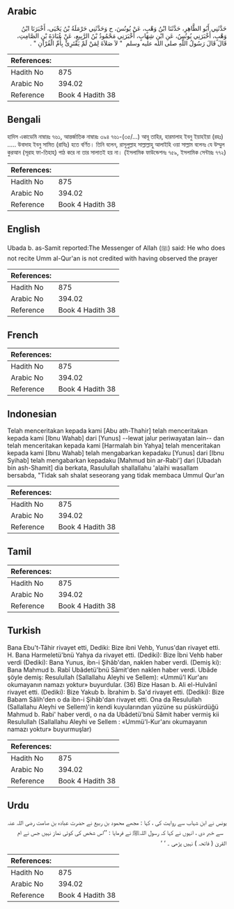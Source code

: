 ## Arabic


<div dir="rtl" lang="ar" style={{fontSize:'larger',backgroundColor:'#f8f9fa',padding:20}}>
حَدَّثَنِي أَبُو الطَّاهِرِ، حَدَّثَنَا ابْنُ وَهْبٍ، عَنْ يُونُسَ، ح وَحَدَّثَنِي حَرْمَلَةُ بْنُ يَحْيَى، أَخْبَرَنَا ابْنُ وَهْبٍ، أَخْبَرَنِي يُونُسُ، عَنِ ابْنِ شِهَابٍ، أَخْبَرَنِي مَحْمُودُ بْنُ الرَّبِيعِ، عَنْ عُبَادَةَ بْنِ الصَّامِتِ، قَالَ قَالَ رَسُولُ اللَّهِ صلى الله عليه وسلم ‏ "‏ لاَ صَلاَةَ لِمَنْ لَمْ يَقْتَرِئْ بِأُمِّ الْقُرْآنِ ‏"‏ ‏.‏
</div>
<div style={{backgroundColor:'#f8f9fa',padding:20, marginBottom: 10}}><table> <thead> <tr> <th>References:</th> <th></th> </tr> </thead> <tbody><tr><td>Hadith No</td><td>875</td></tr><tr><td>Arabic No</td><td>394.02</td></tr><tr><td>Reference</td><td>Book 4 Hadith 38</td></tr></tbody></table></div>

## Bengali


<div dir="ltr" lang="bn" style={{fontSize:'larger',backgroundColor:'#f8f9fa',padding:20}}>
হাদিস একাডেমি নাম্বারঃ ৭৬১, আন্তর্জাতিক নাম্বারঃ ৩৯৪ ৭৬১-(৩৫/...) আবূ তাহির, হারমালাহ ইবনু ইয়াহইয়া (রহঃ) ..... উবাদাহ ইবনু সামিত (রাযিঃ) হতে বর্ণিত। তিনি বলেন, রাসূলুল্লাহ সাল্লাল্লাহু আলাইহি ওয়া সাল্লাম বলেনঃ যে উম্মুল কুরআন (সূরাহ ফা-তিহাহ্‌) পাঠ করে না তার সালাতই হয় না। (ইসলামিক ফাউন্ডেশনঃ ৭৫৯, ইসলামিক সেন্টারঃ ৭৭২)
</div>
<div style={{backgroundColor:'#f8f9fa',padding:20, marginBottom: 10}}><table> <thead> <tr> <th>References:</th> <th></th> </tr> </thead> <tbody><tr><td>Hadith No</td><td>875</td></tr><tr><td>Arabic No</td><td>394.02</td></tr><tr><td>Reference</td><td>Book 4 Hadith 38</td></tr></tbody></table></div>

## English


<div dir="ltr" lang="en" style={{fontSize:'larger',backgroundColor:'#f8f9fa',padding:20}}>
Ubada b. as-Samit reported:The Messenger of Allah (ﷺ) said: He who does not recite Umm al-Qur'an is not credited with having observed the prayer
</div>
<div style={{backgroundColor:'#f8f9fa',padding:20, marginBottom: 10}}><table> <thead> <tr> <th>References:</th> <th></th> </tr> </thead> <tbody><tr><td>Hadith No</td><td>875</td></tr><tr><td>Arabic No</td><td>394.02</td></tr><tr><td>Reference</td><td>Book 4 Hadith 38</td></tr></tbody></table></div>

## French


<div dir="ltr" lang="fr" style={{fontSize:'larger',backgroundColor:'#f8f9fa',padding:20}}>

</div>
<div style={{backgroundColor:'#f8f9fa',padding:20, marginBottom: 10}}><table> <thead> <tr> <th>References:</th> <th></th> </tr> </thead> <tbody><tr><td>Hadith No</td><td>875</td></tr><tr><td>Arabic No</td><td>394.02</td></tr><tr><td>Reference</td><td>Book 4 Hadith 38</td></tr></tbody></table></div>

## Indonesian


<div dir="ltr" lang="id" style={{fontSize:'larger',backgroundColor:'#f8f9fa',padding:20}}>
Telah menceritakan kepada kami [Abu ath-Thahir] telah menceritakan kepada kami [Ibnu Wahab] dari [Yunus] --lewat jalur periwayatan lain-- dan telah menceritakan kepada kami [Harmalah bin Yahya] telah menceritakan kepada kami [Ibnu Wahab] telah mengabarkan kepadaku [Yunus] dari [Ibnu Syihab] telah mengabarkan kepadaku [Mahmud bin ar-Rabi'] dari [Ubadah bin ash-Shamit] dia berkata, Rasulullah shallallahu 'alaihi wasallam bersabda, "Tidak sah shalat seseorang yang tidak membaca Ummul Qur'an
</div>
<div style={{backgroundColor:'#f8f9fa',padding:20, marginBottom: 10}}><table> <thead> <tr> <th>References:</th> <th></th> </tr> </thead> <tbody><tr><td>Hadith No</td><td>875</td></tr><tr><td>Arabic No</td><td>394.02</td></tr><tr><td>Reference</td><td>Book 4 Hadith 38</td></tr></tbody></table></div>

## Tamil


<div dir="ltr" lang="ta" style={{fontSize:'larger',backgroundColor:'#f8f9fa',padding:20}}>

</div>
<div style={{backgroundColor:'#f8f9fa',padding:20, marginBottom: 10}}><table> <thead> <tr> <th>References:</th> <th></th> </tr> </thead> <tbody><tr><td>Hadith No</td><td>875</td></tr><tr><td>Arabic No</td><td>394.02</td></tr><tr><td>Reference</td><td>Book 4 Hadith 38</td></tr></tbody></table></div>

## Turkish


<div dir="ltr" lang="tr" style={{fontSize:'larger',backgroundColor:'#f8f9fa',padding:20}}>
Bana Ebu't-Tâhir rivayet etti, Dediki: Bize ibni Vehb, Yunus'dan rivayet etti. H. Bana Harmeletü'bnü Yahya da rivayet etti. (Dediki): Bize İbni Vehb haber verdi (Dediki): Bana Yunus, ibn-i Şihâb'dan, naklen haber verdi. (Demiş ki): Bana Mahmud b. Rabî Ubâdetü'bnü Sâmit'den naklen haber verdi. Ubâde şöyle demiş: Resulullah (Sallallahu Aleyhi ve Sellem): «Ummü'l Kur'anı okumayanın namazı yoktur» buyurdular. (36) Bize Hasan b. Ali el-Hulvânî rivayet etti. (Dediki): Bize Yakub b. İbrahim b. Sa'd rivayet etti. (Dediki): Bize Babam Sâlih'den o da ibn-i Şihâb'dan rivayet etti. Ona da Resulullah (Sallallahu Aleyhi ve Sellem)'in kendi kuyularından yüzüne su püskürdüğü Mahmud b. Rabi' haber verdi, o na da Ubâdetü'bnü Sâmit haber vermiş kii Resulullah (Sallallahu Aleyhi ve Sellem : «Ummü'l-Kur'anı okumayanın namazı yoktur» buyurmuşlar)
</div>
<div style={{backgroundColor:'#f8f9fa',padding:20, marginBottom: 10}}><table> <thead> <tr> <th>References:</th> <th></th> </tr> </thead> <tbody><tr><td>Hadith No</td><td>875</td></tr><tr><td>Arabic No</td><td>394.02</td></tr><tr><td>Reference</td><td>Book 4 Hadith 38</td></tr></tbody></table></div>

## Urdu


<div dir="rtl" lang="ur" style={{fontSize:'larger',backgroundColor:'#f8f9fa',padding:20}}>
یونس نے ابن شہاب سے روایت کی ، کہا : مجھے محمود بن ربیع نے حضرت عبادہ بن صامت ‌رضی ‌اللہ ‌عنہ ‌ ‌ سے خبر دی ، انہوں نے کہا کہ رسول اللہﷺ نے فرمایا : ’’اس شخص کی کوئی نماز نہیں جس نے ام القریٰ ( فاتحہ ) نہیں پڑھی ۔ ‘ ‘
</div>
<div style={{backgroundColor:'#f8f9fa',padding:20, marginBottom: 10}}><table> <thead> <tr> <th>References:</th> <th></th> </tr> </thead> <tbody><tr><td>Hadith No</td><td>875</td></tr><tr><td>Arabic No</td><td>394.02</td></tr><tr><td>Reference</td><td>Book 4 Hadith 38</td></tr></tbody></table></div>